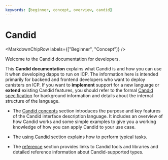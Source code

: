 ```yaml
---
keywords: [beginner, concept, overview, candid]
---
```



# Candid

<MarkdownChipRow labels={["Beginner", "Concept"]} />

Welcome to the Candid documentation for developers.

This **Candid documentation** explains what Candid is and how you can use it when developing dapps to run on ICP. The information here is intended primarily for backend and frontend developers who want to deploy canisters on ICP. If you want to **implement** support for a new language or **extend** existing Candid features, you should refer to the formal [Candid specification](https://github.com/dfinity/candid/blob/master/spec/Candid.md) for background information and details about the internal structure of the language.

-   The [Candid concepts](candid-concepts.mdx) section introduces the purpose and key features of the Candid interface description language. It includes an overview of how Candid works and some simple examples to give you a working knowledge of how you can apply Candid to your use case.

-   The [using Candid](candid-howto.mdx) section explains how to perform typical tasks.

-   The [reference](/docs/current/references/candid-ref) section provides links to Candid tools and libraries and detailed reference information about Candid-supported types.

